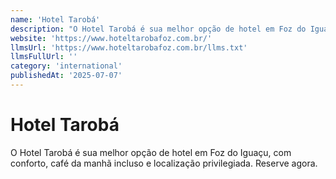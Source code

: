 ```yaml
---
name: 'Hotel Tarobá'
description: "O Hotel Tarobá é sua melhor opção de hotel em Foz do Iguaçu, com conforto,' café da manhã incluso e localização privilegiada. Reserve agora."
website: 'https://www.hoteltarobafoz.com.br/'
llmsUrl: 'https://www.hoteltarobafoz.com.br/llms.txt'
llmsFullUrl: ''
category: 'international'
publishedAt: '2025-07-07'
---
```


# Hotel Tarobá

O Hotel Tarobá é sua melhor opção de hotel em Foz do Iguaçu, com conforto, café da manhã incluso e localização privilegiada. Reserve agora.
